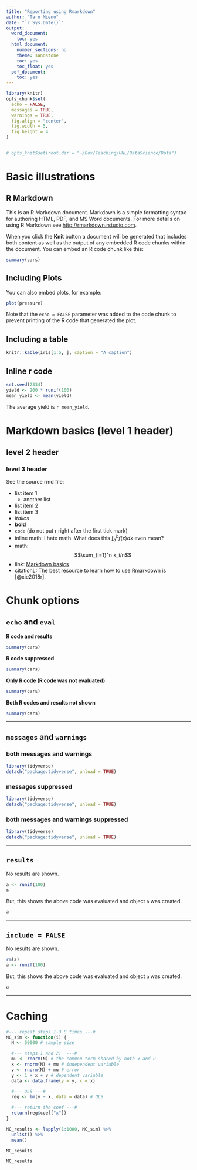 ```yaml
---
title: "Reporting using Rmarkdown"
author: "Taro Mieno"
date: "`r Sys.Date()`"
output:
  word_document:
    toc: yes
  html_document:
    number_sections: no
    theme: sandstone
    toc: yes
    toc_float: yes
  pdf_document:
    toc: yes
---
```


```r
library(knitr)
opts_chunk$set(
  echo = FALSE,
  messages = TRUE,
  warnings = TRUE,
  fig.align = "center",
  fig.width = 5,
  fig.height = 4
)


# opts_knit$set(root.dir = "~/Box/Teaching/UNL/DataScience/Data")
```



# Basic illustrations

## R Markdown

This is an R Markdown document. Markdown is a simple formatting syntax for authoring HTML, PDF, and MS Word documents. For more details on using R Markdown see <http://rmarkdown.rstudio.com>.

When you click the **Knit** button a document will be generated that includes both content as well as the output of any embedded R code chunks within the document. You can embed an R code chunk like this:

```r
summary(cars)
```

## Including Plots

You can also embed plots, for example:

```r
plot(pressure)
```

Note that the `echo = FALSE` parameter was added to the code chunk to prevent printing of the R code that generated the plot.

## Including a table

```r
knitr::kable(iris[1:5, ], caption = "A caption")
```

## Inline r code

```r
set.seed(2334)
yield <- 200 * runif(100)
mean_yield <- mean(yield)
```

The average yield is `r mean_yield`. 

# Markdown basics (level 1 header)

## level 2 header

### level 3 header

See the source rmd file:

+ list item 1
  - another list
+ list item 2
+ list item 3
+ *italics*
+ **bold**
+ `code` (do not put r right after the first tick mark)
+ inline math: I hate math. What does this $\int_a^b f(x)dx$ even mean?
+ math: $$\sum_{i=1}^n x_i/n$$
+ link: [Markdown basics](https://rmarkdown.rstudio.com/lesson-8.html)
+ citationL: The best resource to learn how to use Rmarkdown is [@xie2018r].

# Chunk options 

## `echo` and `eval`

**R code and results** 

```r
summary(cars)
```

**R code suppressed** 

```r
summary(cars)
```

**Only R code (R code was not evaluated)**

```r
summary(cars)
```

**Both R codes and results not shown**

```r
summary(cars)
```

---

## `messages` and `warnings`

### both messages and warnings

```r
library(tidyverse)
detach("package:tidyverse", unload = TRUE)
```

### messages suppressed

```r
library(tidyverse)
detach("package:tidyverse", unload = TRUE)
```

### both messages and warnings suppressed

```r
library(tidyverse)
detach("package:tidyverse", unload = TRUE)
```

---

## `results`

No results are shown.

```r
a <- runif(100)
a
```

But, this shows the above code was evaluated and object `a` was created.

```r
a
```

---

## `include = FALSE`

No results are shown.

```r
rm(a)
a <- runif(100)
```

But, this shows the above code was evaluated and object `a` was created.

```r
a
```

---

# Caching

```r
#--- repeat steps 1-3 B times ---#
MC_sim <- function(i) {
  N <- 50000 # sample size

  #--- steps 1 and 2:  ---#
  mu <- rnorm(N) # the common term shared by both x and u
  x <- rnorm(N) + mu # independent variable
  v <- rnorm(N) + mu # error
  y <- 1 + x + v # dependent variable
  data <- data.frame(y = y, x = x)

  #--- OLS ---#
  reg <- lm(y ~ x, data = data) # OLS

  #--- return the coef ---#
  return(reg$coef["x"])
}

MC_results <- lapply(1:1000, MC_sim) %>%
  unlist() %>%
  mean()

MC_results
```

```r
MC_results
```

